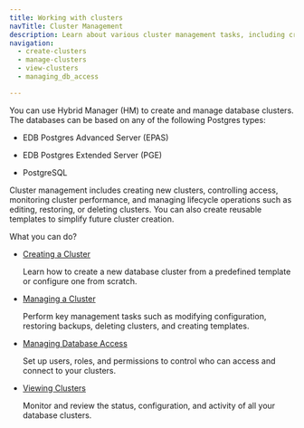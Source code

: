 ```yaml
---
title: Working with clusters
navTitle: Cluster Management
description: Learn about various cluster management tasks, including creating, viewing, and managing, for PG AI Hybrid Manager.
navigation:
  - create-clusters
  - manage-clusters
  - view-clusters
  - managing_db_access

---
```


You can use Hybrid Manager (HM) to create and manage database clusters. The databases can be based on any of the following Postgres types:

- EDB Postgres Advanced Server (EPAS)

- EDB Postgres Extended Server (PGE)

- PostgreSQL

Cluster management includes creating new clusters, controlling access, monitoring cluster performance, and managing lifecycle operations such as editing, restoring, or deleting clusters. You can also create reusable templates to simplify future cluster creation.

What you can do?

- [Creating a Cluster](./create-clusters/)

  Learn how to create a new database cluster from a predefined template or configure one from scratch.

- [Managing a Cluster](./manage-clusters/)

  Perform key management tasks such as modifying configuration, restoring backups, deleting clusters, and creating templates.

- [Managing Database Access](./managing_db_access/)

  Set up users, roles, and permissions to control who can access and connect to your clusters.

- [Viewing Clusters](./view_clusters/)

  Monitor and review the status, configuration, and activity of all your database clusters.

